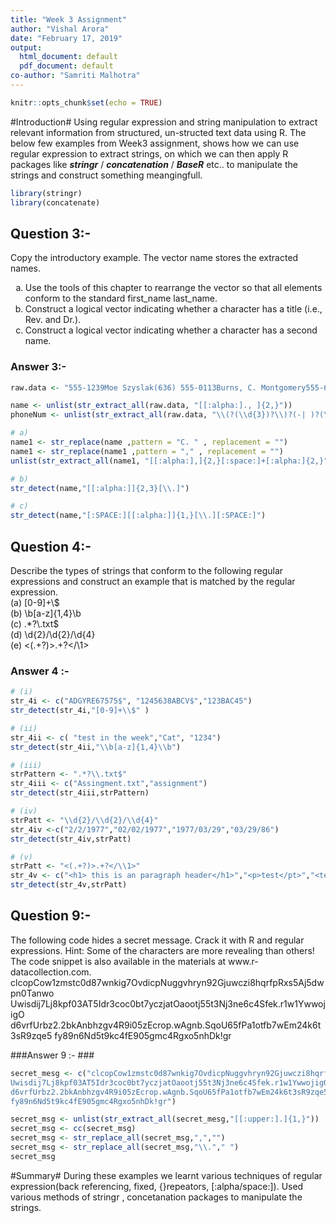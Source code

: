 ---
title: "Week 3 Assignment"
author: "Vishal Arora"
date: "February 17, 2019"
output:
  html_document: default
  pdf_document: default
co-author: "Samriti Malhotra"
---

```{r setup, include=FALSE}
knitr::opts_chunk$set(echo = TRUE)
```
#Introduction#
Using regular expression and string manipulation to extract relevant information from structured, un-structed text data using R. The below few examples from Week3 assignment, shows how we can use regular expression to extract strings, on which we can then apply R packages like <B><i>stringr</i></B> / <b><i>concatenation</b></i> / <b><i>BaseR</b></i> etc.. to manipulate the strings and construct something meangingfull.

```{r}
library(stringr)
library(concatenate)
```


## Question 3:- ##
Copy the introductory example. The vector name stores the extracted names.

(a) Use the tools of this chapter to rearrange the vector so that all elements conform to
the standard first_name last_name.
(b) Construct a logical vector indicating whether a character has a title (i.e., Rev. and
Dr.).
(c) Construct a logical vector indicating whether a character has a second name.

### Answer 3:-###
```{r}
raw.data <- "555-1239Moe Szyslak(636) 555-0113Burns, C. Montgomery555-6542Rev. Timothy Lovejoy555 8904Ned Flanders636-555-3226Simpson, Homer55536420Dr. Julius Hibbert"

name <- unlist(str_extract_all(raw.data, "[[:alpha:]., ]{2,}"))
phoneNum <- unlist(str_extract_all(raw.data, "\\(?(\\d{3})?\\)?(-| )?(\\d{3})(-| )?(\\d{4})"))

# a) 
name1 <- str_replace(name ,pattern = "C. " , replacement = "")
name1 <- str_replace(name1 ,pattern = "," , replacement = "")
unlist(str_extract_all(name1, "[[:alpha:],]{2,}[:space:]+[:alpha:]{2,}"))

# b)
str_detect(name,"[[:alpha:]]{2,3}[\\.]")

# c) 
str_detect(name,"[:SPACE:][[:alpha:]]{1,}[\\.][:SPACE:]")
```

## Question 4:- ##
Describe the types of strings that conform to the following regular expressions and
construct an example that is matched by the regular expression.<br />
(a) [0-9]+\\$ <br />
(b) \\b[a-z]{1,4}\\b <br />
(c) .*?\\.txt$ <br />
(d) \\d{2}/\\d{2}/\\d{4} <br />
(e) <(.+?)>.+?</\\1>

### Answer 4 :-###
```{r}
# (i)
str_4i <- c("ADGYRE67575$", "1245638ABCV$","123BAC45")
str_detect(str_4i,"[0-9]+\\$" )

# (ii)
str_4ii <- c( "test in the week","Cat", "1234")
str_detect(str_4ii,"\\b[a-z]{1,4}\\b")

# (iii)
strPattern <- ".*?\\.txt$"
str_4iii <- c("Assingment.txt","assignment")
str_detect(str_4iii,strPattern)

# (iv)
strPatt <- "\\d{2}/\\d{2}/\\d{4}"
str_4iv <-c("2/2/1977","02/02/1977","1977/03/29","03/29/86")
str_detect(str_4iv,strPatt)

# (v)
strPatt <- "<(.+?)>.+?</\\1>"
str_4v <- c("<h1> this is an paragraph header</h1>","<p>test</pt>","<test>b</test")
str_detect(str_4v,strPatt)
```


## Question 9:- ##
The following code hides a secret message. Crack it with R and regular expressions.
Hint: Some of the characters are more revealing than others! The code snippet is also
available in the materials at www.r-datacollection.com.
clcopCow1zmstc0d87wnkig7OvdicpNuggvhryn92Gjuwczi8hqrfpRxs5Aj5dwpn0Tanwo
Uwisdij7Lj8kpf03AT5Idr3coc0bt7yczjatOaootj55t3Nj3ne6c4Sfek.r1w1YwwojigO
d6vrfUrbz2.2bkAnbhzgv4R9i05zEcrop.wAgnb.SqoU65fPa1otfb7wEm24k6t3sR9zqe5
fy89n6Nd5t9kc4fE905gmc4Rgxo5nhDk!gr


###Answer 9 :- ###
```{r}
secret_mesg <- c("clcopCow1zmstc0d87wnkig7OvdicpNuggvhryn92Gjuwczi8hqrfpRxs5Aj5dwpn0Tanwo
Uwisdij7Lj8kpf03AT5Idr3coc0bt7yczjatOaootj55t3Nj3ne6c4Sfek.r1w1YwwojigO
d6vrfUrbz2.2bkAnbhzgv4R9i05zEcrop.wAgnb.SqoU65fPa1otfb7wEm24k6t3sR9zqe5
fy89n6Nd5t9kc4fE905gmc4Rgxo5nhDk!gr")

secret_msg <- unlist(str_extract_all(secret_mesg,"[[:upper:].]{1,}"))
secret_msg <- cc(secret_msg)
secret_msg <- str_replace_all(secret_msg,",","")
secret_msg <- str_replace_all(secret_msg,"\\."," ")
secret_msg
```

#Summary#
During these examples we learnt various techniques of regular expression(back referencing, fixed, {}repeators, [:alpha/space:]). Used various methods of stringr , concetanation packages to manipulate the strings.
